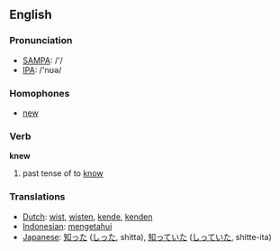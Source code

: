 ==English==

=== Pronunciation ===
*[[w:SAMPA|SAMPA]]: /'/
*[[w:IPA|IPA]]: /'nʊə/

=== Homophones ===
*[[new]]

=== Verb ===
'''knew'''
# past tense of to [[know]]

=== Translations ===
*[[Dutch]]: [[wist]], [[wisten]], [[kende]], [[kenden]]
*[[Indonesian]]: [[tahu|mengetahui]]
*[[Japanese]]: [[知った]] ([[しった]], shitta), [[知っていた]] ([[しっていた]], shitte-ita)